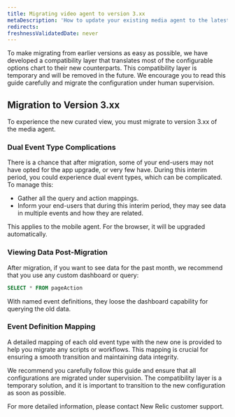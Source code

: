 ```yaml
---
title: Migrating video agent to version 3.xx
metaDescription: 'How to update your existing media agent to the latest version.'
redirects:
freshnessValidatedDate: never
---
```


To make migrating from earlier versions as easy as possible, we have developed a compatibility layer that translates most of the configurable options chart to their new counterparts. This compatibility layer is temporary and will be removed in the future. We encourage you to read this guide carefully and migrate the configuration under human supervision.

## Migration to Version 3.xx

To experience the new curated view, you must migrate to version 3.xx of the media agent.

### Dual Event Type Complications

There is a chance that after migration, some of your end-users may not have opted for the app upgrade, or very few have. During this interim period, you could experience dual event types, which can be complicated. To manage this:

* Gather all the query and action mappings.
* Inform your end-users that during this interim period, they may see data in multiple events and how they are related.

<Callout variant="important">
This applies to the mobile agent. For the browser, it will be upgraded automatically.
</Callout>

### Viewing Data Post-Migration

After migration, if you want to see data for the past month, we recommend that you use any custom dashboard or query:

```sql
SELECT * FROM pageAction
```

<Callout variant="important">
With named event definitions, they loose the dashboard capability for querying the old data.
</Callout>

### Event Definition Mapping

A detailed mapping of each old event type with the new one is provided to help you migrate any scripts or workflows. This mapping is crucial for ensuring a smooth transition and maintaining data integrity.

We recommend you carefully follow this guide and ensure that all configurations are migrated under supervision. The compatibility layer is a temporary solution, and it is important to transition to the new configuration as soon as possible.

For more detailed information, please contact New Relic customer support.